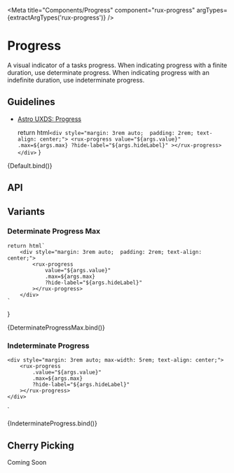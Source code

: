 
<Meta
    title="Components/Progress"
    component="rux-progress"
    argTypes={extractArgTypes('rux-progress')}
    />

# Progress

A visual indicator of a tasks progress. When indicating progress with a finite duration, use determinate progress. When indicating progress with an indefinite duration, use indeterminate progress.

## Guidelines

-   [Astro UXDS: Progress](https://astrouxds.com/components/progress/)

    return html`
        <div style="margin: 3rem auto;  padding: 2rem; text-align: center;">
            <rux-progress
                value="${args.value}"
                .max=${args.max}
                ?hide-label="${args.hideLabel}"
            ></rux-progress>
        </div>
    `
}

<Canvas>
    <Story
      args={{
        value: 1
      }}
      name="Default"
    >
      {Default.bind()}
    </Story>
</Canvas>

## API

<ArgsTable of="rux-progress" />


## Variants

### Determinate Progress Max

    return html`
        <div style="margin: 3rem auto;  padding: 2rem; text-align: center;">
            <rux-progress
                value="${args.value}"
                .max=${args.max}
                ?hide-label="${args.hideLabel}"
            ></rux-progress>
        </div>
    `
}

<Canvas>
    <Story
        args={{
          value: 100,
          max: 100
        }}
        name="Determinate Progress Max"
    >
        {DeterminateProgressMax.bind()}
    </Story>
</Canvas>

### Indeterminate Progress

    <div style="margin: 3rem auto; max-width: 5rem; text-align: center;">
        <rux-progress
            .value="${args.value}"
            .max=${args.max}
            ?hide-label="${args.hideLabel}"
        ></rux-progress>
    </div>
`

<Canvas>
    <Story name="Indeterminate Progress">
        {IndeterminateProgress.bind()}
    </Story>
</Canvas>

## Cherry Picking

Coming Soon
